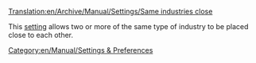 [[Translation:en/Archive/Manual/Settings/Same industries close]]


This [[en/Archive/Manual/Settings/Advanced Settings|setting]] allows two or more of the same type of industry to be placed close to each other.

[[Category:en/Manual/Settings & Preferences]]
{{en/Manual/Base Set/Industries/Stub}}